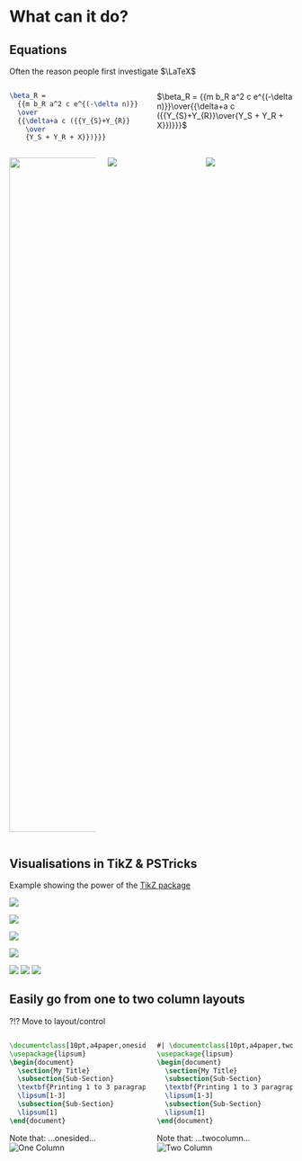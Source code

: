 # What can it do?
## Equations
Often the reason people first investigate $\LaTeX$

::::{.columns}

:::{.column width="50%"}
```latex {code-overflow="wrap" code-line-numbers="false"}
\beta_R =
  {{m b_R a^2 c e^{(-\delta n)}}
  \over
  {{\delta+a c ({{Y_{S}+Y_{R}}
    \over
    {Y_S + Y_R + X}})}}}
```

:::
:::{.column width="50%"}
$\beta_R = {{m b_R a^2 c e^{(-\delta n)}}\over{{\delta+a c ({{Y_{S}+Y_{R}}\over{Y_S + Y_R + X}})}}}$
:::
::::


::::{.columns .fragment}
:::{.column width="33%"}
![](MSWordFormula.jpg){width="1200"}
:::
:::{.column width="33%"}
![](LaTeXIT.jpg)
:::
:::{.column width="33%"}
![](MathPix.jpg)
:::
::::

<!-- [Mathpix Snipping](https://mathpix.com/) -->
<!-- 
## Test
````latex
\section{Test}\label{sec:test}
Some text
\begin{equation}
  e = m c^2
  \label{eqn:emc}
\end{equation}

\subsection{Discussion}
As we can see in Equation \ref{eqn:emc} in Section \ref{sec:test}...

```` -->

## Visualisations in TikZ & PSTricks
Example showing the power of the [TikZ package](https://tikz.net/)

:::: {.r-stack}
![](VisualisationInTikz.jpg)

![](SimpleVisualisationInTikz.jpg)

![](3DVisInTikZ.jpg)

![](NeuronalNetworksInTikZ.png)

![](images/pstricks_flow.png)
![](images/pstricks_flow2.png)
![](images/pstricks_network.png)

::::

<!-- ![Focused ion beam system, Author: Clemens Helfmeier](Visualisation in tikz.jpg)
<!-- [Source](https://texample.net/tikz/examples/author/clemens-helfmeier/) -->

<!-- ![2D Visualisation in TikZ](Simple Visualisation in tikz.jpg) -->
<!-- [Source](https://tikz.net/perigals-dissection/) -->

<!-- ![3D Visualisation in TikZ](3DVisInTikZ.jpg) -->
<!-- [Source](https://tikz.net/differential-of-volume-cylindrical-coordinates/) -->

<!-- ![(Neuronal) Network Visualisation in TikZ](NeuronalNetworksInTikZ.png) -->
<!-- [Source](https://tikz.net/wp-content/uploads/2021/12/neural_networks-001.png) -->


## Easily go from one to two column layouts
?!? Move to layout/control

::::{.columns}

:::{.column width="50%"}
```latex
\documentclass[10pt,a4paper,onesided]{article} 
\usepackage{lipsum}
\begin{document}
  \section{My Title}
  \subsection{Sub-Section}
  \textbf{Printing 1 to 3 paragraphs}\\
  \lipsum[1-3]
  \subsection{Sub-Section}
  \lipsum[1]
\end{document}
```
Note that: ...[onesided]{.fragment .fade-in}...
![One Column](OneCol.jpg)


:::

:::{.column width="50%"}
```latex
#| \documentclass[10pt,a4paper,twocolumn]{article} 
\usepackage{lipsum}
\begin{document}
  \section{My Title}
  \subsection{Sub-Section}
  \textbf{Printing 1 to 3 paragraphs}\\
  \lipsum[1-3]
  \subsection{Sub-Section}
  \lipsum[1]
\end{document}
```
Note that: ...[twocolumn]{.fragment .fade-in}...
![Two Column](TwoCol.jpg)
:::

::::
